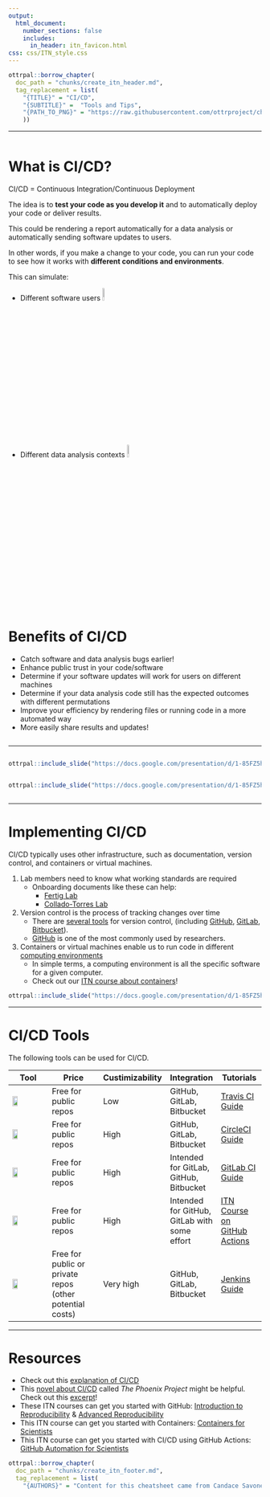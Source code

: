 ```yaml
---
output:
  html_document:
    number_sections: false
    includes:
      in_header: itn_favicon.html
css: css/ITN_style.css
---
```


```r
ottrpal::borrow_chapter(
  doc_path = "chunks/create_itn_header.md",
  tag_replacement = list(
    "{TITLE}" = "CI/CD", 
    "{SUBTITLE}" =  "Tools and Tips",
    "{PATH_TO_PNG}" = "https://raw.githubusercontent.com/ottrproject/cheatsheets/refs/heads/main/pngs/cicd.png"
    ))
```

<hr>



<div class="row">
<div class="column">
# What is CI/CD?

CI/CD = Continuous Integration/Continuous Deployment

The idea is to **test your code as you develop it** and to automatically deploy your code or deliver results. 

This could be rendering a report automatically for a data analysis or automatically sending software updates to users.

In other words, if you make a change to your code, you can run your code to see how it works with **different conditions and environments**.

This can simulate:

- Different software users <img src="https://www.iconpacks.net/icons/1/free-icon-user-group-296.png" width = 8%>
- Different data analysis contexts <img src="https://www.iconpacks.net/icons/4/free-icon-laptop-settings-12589.png" width = 8%>



</div>

<div class="column">

# Benefits of CI/CD

- Catch software and data analysis bugs earlier!
- Enhance public trust in your code/software
- Determine if your software updates will work for users on different machines
- Determine if your data analysis code still has the expected outcomes with different permutations
- Improve your efficiency by rendering files or running code in a more automated way
- More easily share results and updates!

</div>

</div>

<hr>

<div class="row">
<div class="column">
```r
ottrpal::include_slide("https://docs.google.com/presentation/d/1-85FZ5hpKKXdqq0bnWPNKO6Mkb9IzSr6N4Je9Y3S_6g/edit?slide=id.g35279513746_0_2350#slide=id.g35279513746_0_2350")
```
</div>
<div class="column">
```r
ottrpal::include_slide("https://docs.google.com/presentation/d/1-85FZ5hpKKXdqq0bnWPNKO6Mkb9IzSr6N4Je9Y3S_6g/edit?slide=id.g35279513746_0_2381#slide=id.g35279513746_0_2381")
```

</div>

</div>

<hr>

# Implementing CI/CD

CI/CD typically uses other infrastructure, such as documentation, version control, and containers or virtual machines.

1) Lab members need to know what working standards are required
    - Onboarding documents like these can help: 
      - [Fertig Lab](https://fertiglab.github.io/onboarding/)
      - [Collado-Torres Lab](https://lcolladotor.github.io/bioc_team_ds/onboarding.html)

2) Version control is the process of tracking changes over time
    - There are [several tools](https://icubetechnolabs.com/github-vs-gitlab-vs-bitbucket-which-version-control-system-is-right-for-you/) for version control, (including [GitHub](https://github.com/), [GitLab](https://about.gitlab.com/topics/version-control/), [Bitbucket](https://bitbucket.org/product/version-control-software)).
    - [GitHub](https://github.com/) is one of the most commonly used by researchers.

3) Containers or virtual machines enable us to run code in different [computing environments](https://hutchdatascience.org/Containers_for_Scientists/02-why-containers.html)
    - In simple terms, a computing environment is all the specific software for a given computer. 
    - Check out our [ITN course about containers](https://hutchdatascience.org/ITN_course_search/Containers_for_Scientists_coursePage.html)!
  
  
```r
ottrpal::include_slide("https://docs.google.com/presentation/d/1-85FZ5hpKKXdqq0bnWPNKO6Mkb9IzSr6N4Je9Y3S_6g/edit?slide=id.g35279513746_0_188#slide=id.g35279513746_0_188")
```
<hr>
  
# CI/CD Tools

The following tools can be used for CI/CD.

<div class = myStyle>
|Tool|Price| Custimizability|Integration|Tutorials|
|----|-----|-----|----|----|
|<a href="https://www.travis-ci.com/"> <img src="css/images/travisci.png"  height = 40%> </a> | Free for public repos| Low|GitHub, GitLab, Bitbucket| [Travis CI Guide](https://docs.travis-ci.com/user/for-beginners/)|
|<a href="https://circleci.com/"><img src="css/images/circleci.png" height = 40%> </a>| Free for public repos | High|GitHub, GitLab, Bitbucket|[CircleCI Guide](https://circleci.com/docs/getting-started/) |
|<a href="https://docs.gitlab.com/ci//"><img src="css/images/gitlab.png" height = 40%> </a>| Free for public repos| High|Intended for GitLab, GitHub, Bitbucket|[GitLab CI Guide](https://docs.gitlab.com/ci/) |
|<a href="https://github.blog/enterprise-software/ci-cd/build-ci-cd-pipeline-github-actions-four-steps/"><img
src="css/images/githubactions.png" height = 40%> </a>| Free for public repos| High|Intended for GitHub, GitLab with some effort|[ITN Course on GitHub Actions](https://hutchdatascience.org/ITN_course_search/GitHub_Automation_for_Scientists_coursePage.html) |
|<a href="https://www.jenkins.io/"><img src="css/images/jenkins.png" height = 40%> </a>|Free for public or private repos (other potential costs)| Very high|GitHub, GitLab, Bitbucket|[Jenkins Guide](https://www.jenkins.io/doc/pipeline/tour/getting-started/)
</div>

<hr>

# Resources

- Check out this [explanation of CI/CD](https://circleci.com/blog/what-is-a-ci-cd-pipeline/)
- This [novel about CI/CD](https://itrevolution.com/product/the-phoenix-project/) called _The Phoenix Project_ might be helpful. Check out this [excerpt](https://itrevolution.com/wp-content/uploads/2022/06/TPP5_excerpt.pdf)!
- These ITN courses can get you started with GitHub: 
[Introduction to Reproducibility](https://hutchdatascience.org/ITN_course_search/Reproducibility_in_Cancer_Informatics_coursePage.html)
 & [Advanced Reproducibility](https://hutchdatascience.org/ITN_course_search/Adv_Reproducibility_in_Cancer_Informatics_coursePage.html)
- This ITN course can get you started with Containers:
[Containers for Scientists](https://hutchdatascience.org/ITN_course_search/Containers_for_Scientists_coursePage.html)
- This ITN course can get you started with CI/CD using GitHub Actions: [GitHub Automation for Scientists](https://hutchdatascience.org/ITN_course_search/GitHub_Automation_for_Scientists_coursePage.html) 



```r
ottrpal::borrow_chapter(
  doc_path = "chunks/create_itn_footer.md",
  tag_replacement = list(
    "{AUTHORS}" = "Content for this cheatsheet came from Candace Savonen and Carrie Wright. It was summarized and formatted by Carrie Wright. Icons from https://www.iconpacks.net. The cheatsheet was also inspired by a discussion that involved the ITCR OPEN community (https://www.itcrtraining.org/open)."))
```

